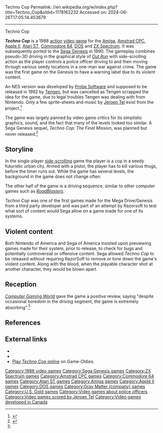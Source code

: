 Techno Cop
Permalink: //en.wikipedia.org/w/index.php?title=Techno_Cop&oldid=1178162232
Accessed on: 2024-06-26T17:05:14.453679



------
Techno Cop
{{short description|1988 driving game}}
{{More citations needed|date=January 2007}}
{{Infobox video game
|title = Techno Cop
|image = Techno Cop cover.jpg
|developer = [[Gray Matter (company)|Gray Matter]], [[Imagexcel]]<br>Punk Development <small>(Genesis)</small>
|publisher = {{Video game release|EU|[[Gremlin Graphics]]|NA|[[U.S. Gold]]|NA|RazorSoft (Genesis)}}
|designer = Chris Gray
|programmer = Esteban Ahn <small>(Apple II)</small><br>Jeff Spangenberg <small>(Genesis)</small>
|artist = Nick Gray<br>Dennis Turner<br>Matt Stubbington <small>(Genesis)</small>
|composer = Ben Daglish<br>Kevin T. Seghetti <small>(Genesis)</small><br>Scott L. Statton <small>(Genesis)</small>
|engine = 
|released = 1988<br>1990 (Genesis)
|genre = [[Shoot 'em up#Run and gun|Run and gun]], [[Racing video game|racing]]
|modes = [[Single-player video game|Single-player]]
|platforms = [[Amiga]], [[Amstrad CPC]], [[Apple II series|Apple II]], [[Atari ST]], [[Commodore 64]], [[DOS]], [[Sega Genesis]], [[ZX Spectrum]]
}}

'''''Techno Cop''''' is a 1988 [[action game|action]] [[video game]] for the [[Amiga]], [[Amstrad CPC]], [[Apple II series|Apple II]], [[Atari ST]], [[Commodore 64]], [[DOS]] and [[ZX Spectrum]]. It was subsequently ported to the [[Sega Genesis]] in 1990. The gameplay combines pseudo-3D driving in the graphical style of ''[[Out Run]]'' with side-scrolling action as the player controls a police officer driving to and then moving through various seedy locations in a one-man war against crime. The game was the first game on the Genesis to have a warning label due to its violent content.

An NES version was developed by [[Probe Software]] and supposed to be released in 1992 by [[Tengen (company)|Tengen]], but was cancelled as Tengen scrapped the idea for the game, due to legal troubles Tengen was dealing with from Nintendo. Only a few sprite-sheets and music by [[Jeroen Tel]] exist from the project.<ref>{{cite web |url=http://neswarpzone.com/technocop.html |title=The Warp Zone |accessdate=2014-12-30 |url-status=dead |archiveurl=https://web.archive.org/web/20160302175311/http://neswarpzone.com/technocop.html |archivedate=2016-03-02}}</ref>

The game was largely panned by video game critics for its simplistic graphics, sound, and the fact that many of the levels looked too similar. A Sega Genesis sequel, ''Techno Cop: The Final Mission'', was planned but never released.<ref name="GamePro33">{{cite magazine|url=https://archive.org/stream/GamePro_Issue_033_April_1992#page/n21/mode/1up|title=CES Special Report: Genesis & SNES Games For 1992 - Genesis|magazine=[[GamePro]]|issue=33|publisher=[[International Data Group|IDG]]|date=April 1992|pages=20–24}}</ref>

==Storyline==
In the single-player [[side-scrolling]] game the player is a cop in a seedy futuristic urban city. Armed with a pistol, the player has to kill various thugs, before the timer runs out. While the game has several levels, the background in the game does not change often.

The other half of the game is a driving sequence, similar to other computer games such as ''[[RoadBlasters]]''.

''Techno Cop'' was one of the first games made for the Mega Drive/Genesis from a third party developer and was part of an attempt by Razorsoft to test what sort of content would Sega allow on a game made for one of its systems.

==Violent content==
Both Nintendo of America and Sega of America insisted upon previewing games made for their system, prior to release, to check for bugs and potentially controversial or offensive content. Sega allowed ''Techno Cop'' to be released without requiring RazorSoft to remove or tone down the game's violent content. Along with the blood, when the playable character shot at another character, they would be blown apart.

==Reception==
''[[Computer Gaming World]]'' gave the game a positive review, saying "despite occasional boredom in the driving segment, the game is extremely absorbing".<ref name="CGW" />

==References==
{{Reflist| refs= <ref name = "CGW">{{citation | date = April 1989 | last = Wilson | first = David M. | magazine = [[Computer Gaming World]] | title = Techno Cop | pages = 27|issue=58}}</ref> }}

==External links==
* {{MobyGames|id=/techno-cop}}
* {{WoS game|id=0005163}}
* [https://web.archive.org/web/20090502160116/http://www.game-oldies.com/play/sega-genesis/action/techno-cop Play ''Techno Cop'' online] on Game-Oldies.

[[Category:1988 video games]]
[[Category:Sega Genesis games]]
[[Category:ZX Spectrum games]]
[[Category:Amstrad CPC games]]
[[Category:Commodore 64 games]]
[[Category:Atari ST games]]
[[Category:Amiga games]]
[[Category:Apple II games]]
[[Category:DOS games]]
[[Category:Gray Matter (company) games]]
[[Category:U.S. Gold games]]
[[Category:Video games about police officers]]
[[Category:Video games scored by Jeroen Tel]]
[[Category:Video games developed in Canada]]